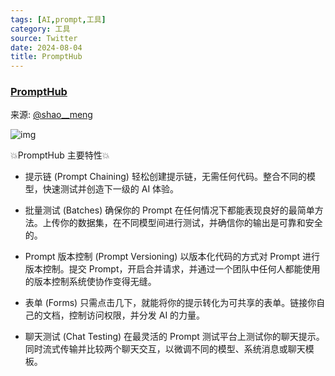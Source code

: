 ```yaml
---
tags: [AI,prompt,工具]
category: 工具
source: Twitter
date: 2024-08-04
title: PromptHub
---
```


### [PromptHub](https://www.prompthub.us/)

来源: [@shao__meng](https://x.com/shao__meng/status/1819762864129008089)

![img](/sections/016.png)

💥PromptHub 主要特性💥

- 提示链 (Prompt Chaining)
轻松创建提示链，无需任何代码。整合不同的模型，快速测试并创造下一级的 AI 体验。

- 批量测试 (Batches)
确保你的 Prompt 在任何情况下都能表现良好的最简单方法。上传你的数据集，在不同模型间进行测试，并确信你的输出是可靠和安全的。

- Prompt 版本控制 (Prompt Versioning)
以版本化代码的方式对 Prompt 进行版本控制。提交 Prompt，开启合并请求，并通过一个团队中任何人都能使用的版本控制系统使协作变得无缝。

- 表单 (Forms)
只需点击几下，就能将你的提示转化为可共享的表单。链接你自己的文档，控制访问权限，并分发 AI 的力量。

- 聊天测试 (Chat Testing)
在最灵活的 Prompt 测试平台上测试你的聊天提示。同时流式传输并比较两个聊天交互，以微调不同的模型、系统消息或聊天模板。
